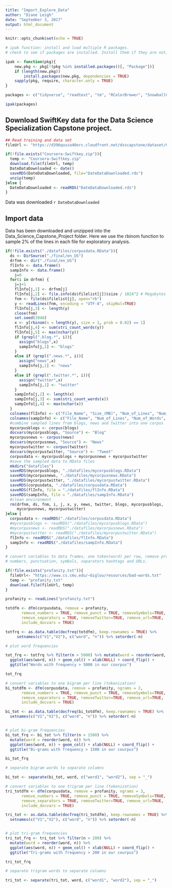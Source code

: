 ```yaml
---
title: "Import_Explore_Data"
author: "Diane Leigh"
date: "September 3, 2017"
output: html_document
---
```


```r
knitr::opts_chunk$set(echo = TRUE)

# ipak function: install and load multiple R packages.
# check to see if packages are installed. Install them if they are not, then load them into the R session.

ipak <- function(pkg){
    new.pkg <- pkg[!(pkg %in% installed.packages()[, "Package"])]
    if (length(new.pkg)) 
        install.packages(new.pkg, dependencies = TRUE)
    sapply(pkg, require, character.only = TRUE)
}

packages <- c("tidyverse", "readtext", "tm", "RColorBrewer", "SnowballC", "RWeka", "RWekajars", "NLP", "openNLP","stringi", "rJava", "R.utils", "stringr", "tidytext", "scales", "wordnet", "igraph", "ggraph", "quanteda", "data.table")

ipak(packages)

```
## Download SwiftKey data for the Data Science Specialization Capstone project.

```r
## Read training and data set
fileUrl <- "https://d396qusza40orc.cloudfront.net/dsscapstone/dataset/Coursera-SwiftKey.zip"

if(!file.exists("Coursera-Swiftkey.zip")){
  temp <- "Coursera-Swiftkey.zip"
  download.file(fileUrl, temp)
  DateDataDownloaded <- date()
  saveRDS(DateDataDownloaded, file="DateDataDownloaded.rds")
  unzip(temp)
}else {
  DateDataDownloaded <- readRDS("DateDataDownloaded.rds")
} 

```

Data was downloaded `r DateDataDownloaded`

## Import data

Data has been downloaded and unzipped into the Data_Science_Capstone_Project folder. Here we use the rbinom function to sample 2% of the lines in each file for exploratory analysis.

```r
if(!file.exists("./datafiles/corpusdata.RData")){
  ds <- DirSource("./final/en_US")
  drfnm <- dir("./final/en_US")
  flInfo <- data.frame()
  sampInfo <- data.frame()
    j=0
  for(i in drfnm) {
    j=j+1
    flInfo[j,1] <- drfnm[j]
    flInfo[j,2] <- file.info(ds$filelist[j])$size / 1024^2 # Megabytes
    fnm <- file(ds$filelist[j], open="rb")
    y <- readLines(fnm, encoding = "UTF-8", skipNul=TRUE)
    flInfo[j,3] <- length(y)
    close(fnm)
    set.seed(3948)
    x <- y[rbinom(n = length(y), size = 1, prob = 0.02) == 1]
    flInfo[j,4] <- sum(stri_count_words(y))
    flInfo[j,5] <- max(nchar(y))
    if (grepl(".blog.*", i)){
      assign("blogs",x) 
      sampInfo[j,1] <- "blogs"
    }
    else if (grepl(".news.*", i)){
      assign("news",x)
      sampInfo[j,1] <- "news"
    }
    else if (grepl(".twitter.*", i)){
      assign("twitter",x) 
      sampInfo[j,1] <- "twitter"
    }
    sampInfo[j,2] <- length(x)
    sampInfo[j,3] <- sum(stri_count_words(x))
    sampInfo[j,4] <- max(nchar(x))
  }
  colnames(flInfo) <- c("File_Name", "Size_(MB)", "Num_of_Lines", "Num_of_Words", "Max_Characters")
  colnames(sampInfo) <- c("File_Name", "Num_of_Lines", "Num_of_Words", "Max_Characters")
  #combine sampled lines from blogs, news and twitter into one corpus
  mycorpusblogs <- corpus(blogs)
  docvars(mycorpusblogs, "Source") <- "Blog"
  mycorpusnews <- corpus(news)
  docvars(mycorpusnews, "Source") <- "News"
  mycorpustwitter <- corpus(twitter)
  docvars(mycorpustwitter, "Source") <- "Tweet"
  corpusdata <- mycorpusblogs + mycorpusnews + mycorpustwitter
  #save the sampled data to RData files
  mkdirs("datafiles")
  saveRDS(mycorpusblogs, "./datafiles/mycorpusblogs.RData")
  saveRDS(mycorpusnews, "./datafiles/mycorpusnews.RData")
  saveRDS(mycorpustwitter, "./datafiles/mycorpustwitter.RData")
  saveRDS(corpusdata, "./datafiles/corpusdata.RData")
  saveRDS(flInfo, file = "./datafiles/flInfo.RData")
  saveRDS(sampInfo, file = "./datafiles/sampInfo.RData")
  #clean environment
  rm(drfnm, ds, fnm, i, j, x, y, news, twitter, blogs, mycorpusblogs,
     mycorpusnews, mycorpustwitter)
}else {
  corpusdata <- readRDS("./datafiles/corpusdata.RData")
  #mycorpusblogs <- readRDS("./datafiles/mycorpusblogs.RData")
  #mycorpusnews <- readRDS("./datafiles/mycorpusnews.RData")
  #mycorpustwitter <- readRDS("./datafiles/mycorpustwitter.RData")
  flInfo <- readRDS("./datafiles/flInfo.RData")
  sampInfo <- readRDS("./datafiles/sampInfo.RData")
}

```


```r
# convert variables to data frames, one token(word) per row, remove profanity
# numbers, punctuation, symbols, separators hashtags and URLs.

if(!file.exists("profanity.txt")){
  fileUrl<- "https://www.cs.cmu.edu/~biglou/resources/bad-words.txt"
  temp <- "profanity.txt"
  download.file(fileUrl, temp)
}

profanity <- readLines("profanity.txt")

totdfm <- dfm(corpusdata, remove = profanity,
       remove_numbers = TRUE, remove_punct = TRUE, removeSymbols=TRUE,
       remove_separators = TRUE, removeTwitter=TRUE, remove_url=TRUE,
       include_docvars = TRUE)

totfrq <- as.data.table(docfreq(totdfm), keep.rownames = TRUE) %>%  
     setnames(c("V1","V2"), c("word", "n")) %>% setorder(-n)

# plot word frequencies

tot_frq <- totfrq %>% filter(n > 5000) %>% mutate(word = reorder(word, n)) %>%
  ggplot(aes(word, n)) + geom_col() + xlab(NULL) + coord_flip() +
  ggtitle("Words with frequency > 5000 in our courpus") 

tot_frq

```



```r

# convert variables to one bigram per line (tokenization)
bi_totdfm <- dfm(corpusdata, remove = profanity, ngrams = 2,
       remove_numbers = TRUE, remove_punct = TRUE, removeSymbols=TRUE,
       remove_separators = TRUE, removeTwitter=TRUE, remove_url=TRUE,
       include_docvars = TRUE)

bi_tot <- as.data.table(docfreq(bi_totdfm), keep.rownames = TRUE) %>%  
  setnames(c("V1","V2"), c("word", "n")) %>% setorder(-n)


# plot bi-gram frequencies
bi_tot_frq <- bi_tot %>% filter(n > 1500) %>% 
  mutate(word = reorder(word, n)) %>%
  ggplot(aes(word, n)) + geom_col() + xlab(NULL) + coord_flip() +
  ggtitle("Bi-grams with frequency > 1500 in our courpus")

bi_tot_frq

# separate bigram words to separate columns 

bi_tot <- separate(bi_tot, word, c("word1", "word2"), sep = "_") 

```


```r

# convert variables to one trigram per line (tokenization)
tri_totdfm <- dfm(corpusdata, remove = profanity, ngrams = 3,
       remove_numbers = TRUE, remove_punct = TRUE, removeSymbols=TRUE,
       remove_separators = TRUE, removeTwitter=TRUE, remove_url=TRUE,
       include_docvars = TRUE)

tri_tot <- as.data.table(docfreq(tri_totdfm), keep.rownames = TRUE) %>%  
  setnames(c("V1","V2"), c("word", "n")) %>% setorder(-n)


# plot tri-gram frequencies
tri_tot_frq <- tri_tot %>% filter(n > 200) %>% 
  mutate(word = reorder(word, n)) %>%
  ggplot(aes(word, n)) + geom_col() + xlab(NULL) + coord_flip() +
  ggtitle("Tri-grams with frequency > 200 in our courpus")

tri_tot_frq

# separate trigram words to separate columns 

tri_tot <- separate(tri_tot, word, c("word1", "word2"), sep = "_") 

```
